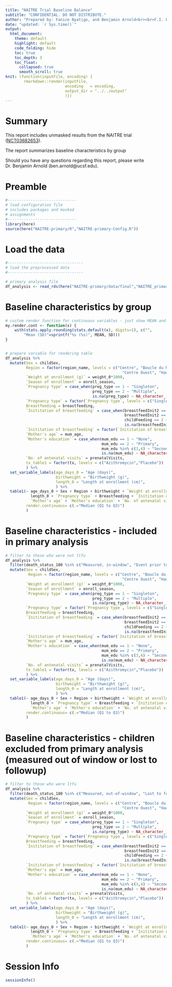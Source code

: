```yaml
---
title: "NAITRE Trial Baseline Balance"
subtitle: "CONFIDENTIAL. DO NOT DISTRIBUTE."
author: "Prepared by: Fanice Nyatigo, and Benjamin Arnold<br><br>F.I. Proctor Foundation, University of California, San Francisco"
date: "updated: `r Sys.time()`"
output: 
  html_document:
    theme: default
    highlight: default
    code_folding: hide
    toc: true
    toc_depth: 3
    toc_float:
      collapsed: true
      smooth_scroll: true
knit: (function(inputFile, encoding) {
        rmarkdown::render(inputFile, 
                          encoding   = encoding, 
                          output_dir = "../../output"
                          )})
---
```




# Summary

This report includes unmasked results from the NAITRE trial ([NCT03682653](https://clinicaltrials.gov/ct2/show/NCT03682653)). 

The report summarizes baseline characteristics by group

Should you have any questions regarding this report, please write Dr. Benjamin Arnold (ben.arnold@ucsf.edu).

# Preamble
```r
#------------------------------
# load configuration file
# includes packages and masked
# assignments
#------------------------------
library(here)
source(here("NAITRE-primary/R","NAITRE-primary-Config.R"))

```


# Load the data

```r
#---------------------------------
# load the preprocessed data
#---------------------------------

# primary analysis file
df_analysis <- read_rds(here("NAITRE-primary/data/final","NAITRE_primary_analysis_public.rds"))

```


# Baseline characteristics by group

```r
# custom render function for continuous variables - just show MEAN and SD
my.render.cont <- function(x) {
    with(stats.apply.rounding(stats.default(x), digits=1), c("",
        "Mean (SD)"=sprintf("%s (%s)", MEAN, SD)))
}


# prepare variable for rendering table
df_analysis %>%
  mutate(Sex = childSex,
         Region = factor(region_name, levels = c("Centre", "Boucle du Mouhoun", "Cascade", 
                                                   "Centre Ouest", "Hauts-Bassins")),
         `Weight at enrollment (g)` = weight_0*1000,
         `Season of enrollment` = enroll_season,
         `Pregnancy type` = case_when(preg_type == 1 ~ "Singleton",
                                      preg_type == 2 ~ "Multiple",
                                      is.na(preg_type) ~ NA_character_),
         `Pregnancy type` = factor(`Pregnancy type`, levels = c("Singleton", "Multiple")),
         Breastfeeding = breastfeeding,
         `Inititation of breastfeeding` = case_when(breastfeedInit2 == 1 ~ "Immediate",
                                                    breastfeedInit2 == 2 ~ "Delayed",
                                                    childFeeding == 2 ~ "Does not breastfeed",
                                                    is.na(breastfeedInit2) ~ NA_character_),
         `Inititation of breastfeeding` = factor(`Inititation of breastfeeding`, levels = c("Immediate", "Delayed", "Does not breastfeed")),
         `Mother's age` = mum_age,
         `Mother's education` = case_when(mum_edu == 1 ~ "None",
                                          mum_edu == 2 ~ "Primary",
                                          mum_edu %in% c(3,4) ~ "Secondary or above",
                                          is.na(mum_edu) ~ NA_character_),
         `No. of antenatal visits` = prenatalVisits,
         tx_table1 = factor(tx, levels = c("Azithromycin","Placebo"))
         ) %>%
  set_variable_labels(age_days_0 = "Age (days)", 
                      birthweight = "Birthweight (g)", 
                      length_0 = "Length at enrollment (cm)",
                      ) %>%
  table1(~ age_days_0 + Sex + Region + birthweight + `Weight at enrollment (g)` + `Season of enrollment` + 
           length_0 + `Pregnancy type` + Breastfeeding + `Inititation of breastfeeding` + 
           `Mother's age` + `Mother's education` + `No. of antenatal visits` | tx_table1, data = .,
         render.continuous= c(.="Median (Q1 to Q3)")
         )

```
# Baseline characteristics - included in primary analysis

```r
# filter to those who were not ltfu
df_analysis %>% 
  filter(death_status_180 %in% c("Measured, in-window", "Event prior to window")) %>% 
  mutate(Sex = childSex,
          Region = factor(region_name, levels = c("Centre", "Boucle du Mouhoun", "Cascade", 
                                                   "Centre Ouest", "Hauts-Bassins")),
         `Weight at enrollment (g)` = weight_0*1000,
         `Season of enrollment` = enroll_season,
         `Pregnancy type` = case_when(preg_type == 1 ~ "Singleton",
                                      preg_type == 2 ~ "Multiple",
                                      is.na(preg_type) ~ NA_character_),
         `Pregnancy type` = factor(`Pregnancy type`, levels = c("Singleton", "Multiple")),
         Breastfeeding = breastfeeding,
         `Inititation of breastfeeding` = case_when(breastfeedInit2 == 1 ~ "Immediate",
                                                    breastfeedInit2 == 2 ~ "Delayed",
                                                    childFeeding == 2 ~ "Does not breastfeed",
                                                    is.na(breastfeedInit2) ~ NA_character_),
         `Inititation of breastfeeding` = factor(`Inititation of breastfeeding`, levels = c("Immediate", "Delayed", "Does not breastfeed")),
         `Mother's age` = mum_age,
         `Mother's education` = case_when(mum_edu == 1 ~ "None",
                                          mum_edu == 2 ~ "Primary",
                                          mum_edu %in% c(3,4) ~ "Secondary or above",
                                          is.na(mum_edu) ~ NA_character_),
         `No. of antenatal visits` = prenatalVisits,
         tx_table1 = factor(tx, levels = c("Azithromycin","Placebo"))
         ) %>%
  set_variable_labels(age_days_0 = "Age (days)", 
                      birthweight = "Birthweight (g)", 
                      length_0 = "Length at enrollment (cm)",
                      ) %>%
  table1(~ age_days_0 + Sex + Region + birthweight + `Weight at enrollment (g)` + `Season of enrollment` + 
           length_0 + `Pregnancy type` + Breastfeeding + `Inititation of breastfeeding` + 
           `Mother's age` + `Mother's education` + `No. of antenatal visits` | tx_table1, data = .,
         render.continuous= c(.="Median (Q1 to Q3)")
         )
```

# Baseline characteristics - children excluded from primary analysis (measured out of window or lost to followup)
```r
# filter to those who were ltfu
df_analysis %>% 
  filter(death_status_180 %in% c("Measured, out-of-window", "Lost to follow-up")) %>% 
  mutate(Sex = childSex,
          Region = factor(region_name, levels = c("Centre", "Boucle du Mouhoun", "Cascade", 
                                                   "Centre Ouest", "Hauts-Bassins")),
         `Weight at enrollment (g)` = weight_0*1000,
         `Season of enrollment` = enroll_season,
         `Pregnancy type` = case_when(preg_type == 1 ~ "Singleton",
                                      preg_type == 2 ~ "Multiple",
                                      is.na(preg_type) ~ NA_character_),
         `Pregnancy type` = factor(`Pregnancy type`, levels = c("Singleton", "Multiple")),
         Breastfeeding = breastfeeding,
         `Inititation of breastfeeding` = case_when(breastfeedInit2 == 1 ~ "Immediate",
                                                    breastfeedInit2 == 2 ~ "Delayed",
                                                    childFeeding == 2 ~ "Does not breastfeed",
                                                    is.na(breastfeedInit2) ~ NA_character_),
         `Inititation of breastfeeding` = factor(`Inititation of breastfeeding`, levels = c("Immediate", "Delayed", "Does not breastfeed")),
         `Mother's age` = mum_age,
         `Mother's education` = case_when(mum_edu == 1 ~ "None",
                                          mum_edu == 2 ~ "Primary",
                                          mum_edu %in% c(3,4) ~ "Secondary or above",
                                          is.na(mum_edu) ~ NA_character_),
         `No. of antenatal visits` = prenatalVisits,
         tx_table1 = factor(tx, levels = c("Azithromycin","Placebo"))
         ) %>%
  set_variable_labels(age_days_0 = "Age (days)", 
                      birthweight = "Birthweight (g)", 
                      length_0 = "Length at enrollment (cm)",
                      ) %>%
  table1(~ age_days_0 + Sex + Region + birthweight + `Weight at enrollment (g)` + `Season of enrollment` +
           length_0 + `Pregnancy type` + Breastfeeding + `Inititation of breastfeeding` + 
           `Mother's age` + `Mother's education` + `No. of antenatal visits` | tx_table1, data = .,
         render.continuous= c(.="Median (Q1 to Q3)")
         )
```

# Session Info
```r
sessionInfo()
```

